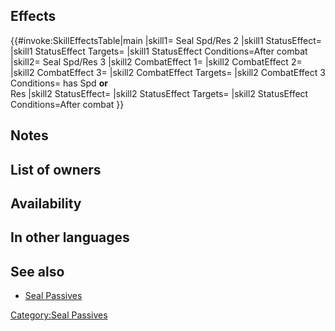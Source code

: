 {{Passive
|name=Seal Spd/Res
|type=B
|exclusive=0
|1name=Seal Spd/Res 1
|1tagid=SID_速さ魔防封じ1
|1promotionRarity=5
|1promotionTier=1
|alt1name=Seal Spd Res 1
|1effect=Inflicts Spd/Res-3 on foe through its next action after combat.
|1cost=100
|1required=Seal Spd 1;Seal Res 1
|2name=Seal Spd/Res 2
|2tagid=SID_速さ魔防封じ2
|alt2name=Seal Spd Res 2
|2effect=Inflicts Spd/Res-5 on foe through its next action after combat.
|2cost=200
|2next=-
|3name=Seal Spd/Res 3
|alt3name=Seal Spd Res 3
|3tagid=SID_速さ魔防封じ3
|3effect=Inflicts Spd/Res-3 on foe and additional penalty to foe's Spd/Res = 6 - current penalty on each of those stats during combat (min 0; calculates each stat penalty independently; still inflicts penalty on foe even if foe triggers an effect that neutralizes penalties during combat). If penalty is active on foe's Spd or Res, inflicts Special cooldown charge -1 on foe per attack during combat (only highest value applied; does not stack). After combat, inflicts Spd/Res-6 on foe through its next action.
|3cost=300
|properties3=random_owner
|canUseWeapon={{WeaponList|exclude=Staff}}
|canUseMove={{MoveList|All}}
|properties=random_all
}}
==Effects==
{{#invoke:SkillEffectsTable|main
|skill1={{Si|Seal Spd/Res 2}} Seal Spd/Res 2
|skill1 StatusEffect={{Eft|Penalties|Spd/Res|5}}
|skill1 StatusEffect Targets={{Tgt|Foe}}
|skill1 StatusEffect Conditions=After combat
|skill2={{Si|Seal Spd/Res 3}} Seal Spd/Res 3
|skill2 CombatEffect 1={{Eft|Temporary Debuffs|Spd/Res|3}}
|skill2 CombatEffect 2={{Eft|Temporary Debuffs|Spd/Res|min=0|6 - {{SEt|Penalties}}<br>on {{Tgt|Foe}}'s Spd/Res*}}
|skill2 CombatEffect 3={{Eft|Guard}}
|skill2 CombatEffect Targets={{Tgt|Foe}}
|skill2 CombatEffect 3 Conditions={{Tgt|Foe}} has Spd '''or'''<br>Res {{SEt|Penalties}}
|skill2 StatusEffect={{Eft|Penalties|Spd/Res|6}}
|skill2 StatusEffect Targets={{Tgt|Foe}}
|skill2 StatusEffect Conditions=After combat
}}
<b>{{Hatnote|* 2X if {{Tgt|Foe}} has a {{Eft|Neutralize Penalties}} effect}}</b>

==Notes==
{{After combat note|{{SEt|penalty}}}}
{{Penalties}}
{{Temporary debuffs|name=Seal Spd/Res 3}}
{{CooldownChargeMinus}}
==List of owners==
{{Skill Hero List}}
==Availability==
{{PassiveFocusList}}
{{PassiveDistributionList}}
{{PassiveCombatManualList}}
==In other languages==
{{OtherLanguages
|english=Seal Spd/Res
|japanese=速さ魔防封じ
|german=Ges./Res.-Raub
|spanishEU=Sellar Vel/Res
|spanishLA=Sellar Vel./Res.
|french=Sceau Vit/Rés
|italian=Sigilla Vel/Res
|chineseTW=速度魔防封印
|portuguese=Selo Vel./Res.
}}
==See also==
{{See also skills|cond=Description LIKE '%- current penalt%on%' AND Exclusive='1'}}
* [[Seal Passives]]
{{Passives Navbox|B}}
[[Category:Seal Passives]]